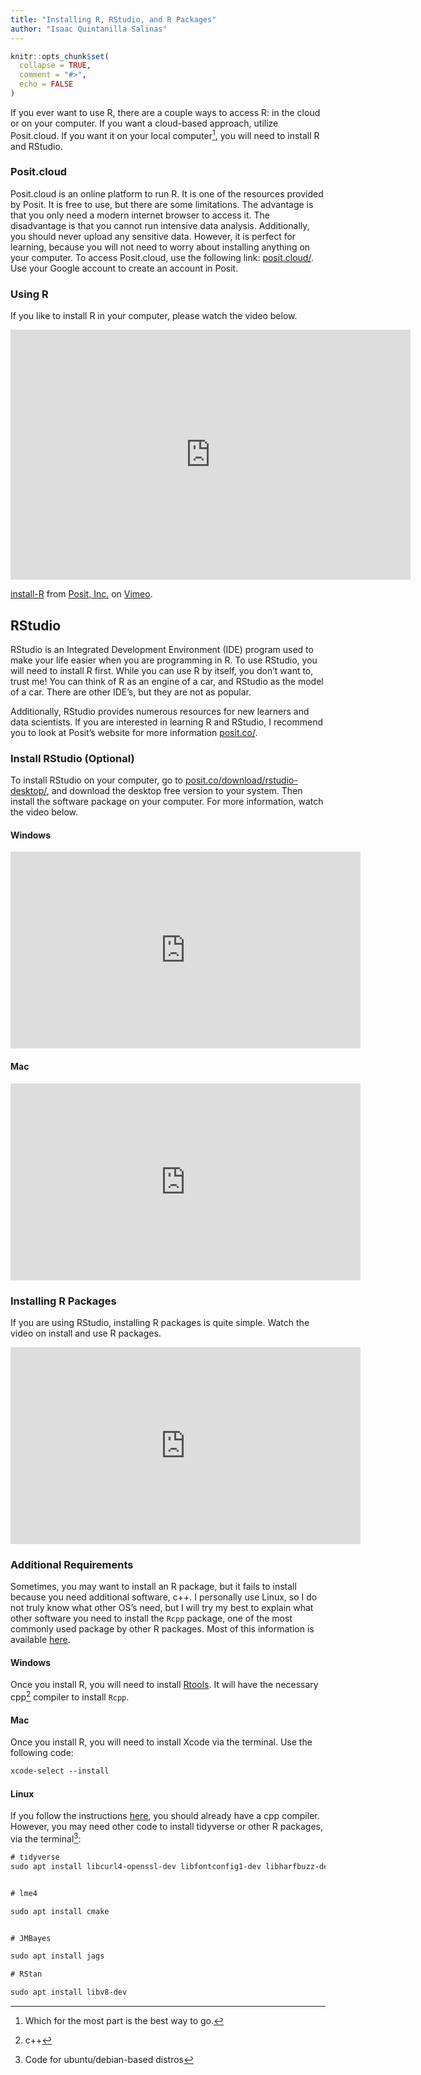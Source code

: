 ```yaml
---
title: "Installing R, RStudio, and R Packages"
author: "Isaac Quintanilla Salinas"
---
```


```r
knitr::opts_chunk$set(
  collapse = TRUE,
  comment = "#>",
  echo = FALSE
)
```

If you ever want to use R, there are a couple ways to access R: in the cloud or on your computer. If you want a cloud-based approach, utilize Posit.cloud. If you want it on your local computer[^1], you will need to install R and RStudio.

[^1]: Which for the most part is the best way to go.

### Posit.cloud

Posit.cloud is an online platform to run R. It is one of the resources provided by Posit. It is free to use, but there are some limitations. The advantage is that you only need a modern internet browser to access it. The disadvantage is that you cannot run intensive data analysis. Additionally, you should never upload any sensitive data. However, it is perfect for learning, because you will not need to worry about installing anything on your computer. To access Posit.cloud, use the following link: [posit.cloud/](https://posit.cloud/). Use your Google account to create an account in Posit.

### Using R

If you like to install R in your computer, please watch the video below.

```{=html}
<iframe src="https://player.vimeo.com/video/203516510?h=9ef4d70382&amp;color=428bca" width="640" height="400" frameborder="0" allow="autoplay; fullscreen; picture-in-picture" allowfullscreen>
</iframe>
<p><a href="https://vimeo.com/203516510">install-R</a> from <a href="https://vimeo.com/rstudioinc">Posit, Inc.</a> on <a href="https://vimeo.com">Vimeo</a>.</p>
```
## RStudio

RStudio is an Integrated Development Environment (IDE) program used to make your life easier when you are programming in R. To use RStudio, you will need to install R first. While you can use R by itself, you don't want to, trust me! You can think of R as an engine of a car, and RStudio as the model of a car. There are other IDE's, but they are not as popular.

Additionally, RStudio provides numerous resources for new learners and data scientists. If you are interested in learning R and RStudio, I recommend you to look at Posit's website for more information [posit.co/](https://posit.co/).

### Install RStudio (Optional)

To install RStudio on your computer, go to [posit.co/download/rstudio-desktop/](https://posit.co/download/rstudio-desktop/), and download the desktop free version to your system. Then install the software package on your computer. For more information, watch the video below.

#### Windows

```{=html}
<iframe width="560" height="315" src="https://www.youtube.com/embed/YrEe2TLr3MI" title="YouTube video player" frameborder="0" allow="accelerometer; autoplay; clipboard-write; encrypted-media; gyroscope; picture-in-picture; web-share" allowfullscreen></iframe>
```
#### Mac

```{=html}
<iframe width="560" height="315" src="https://www.youtube.com/embed/n8kP7c_QbLA" title="YouTube video player" frameborder="0" allow="accelerometer; autoplay; clipboard-write; encrypted-media; gyroscope; picture-in-picture; web-share" allowfullscreen></iframe>
```
### Installing R Packages

If you are using RStudio, installing R packages is quite simple. Watch the video on install and use R packages.

```{=html}
<iframe width="560" height="315" src="https://www.youtube.com/embed/2nfWaMsD1fw" title="YouTube video player" frameborder="0" allow="accelerometer; autoplay; clipboard-write; encrypted-media; gyroscope; picture-in-picture; web-share" allowfullscreen></iframe>
```
### Additional Requirements

Sometimes, you may want to install an R package, but it fails to install because you need additional software, c++. I personally use Linux, so I do not truly know what other OS's need, but I will try my best to explain what other software you need to install the `Rcpp` package, one of the most commonly used package by other R packages. Most of this information is available [here](https://teuder.github.io/rcpp4everyone_en/020_install.html).

#### Windows

Once you install R, you will need to install [Rtools](https://cran.r-project.org/bin/windows/Rtools/). It will have the necessary cpp[^2] compiler to install `Rcpp`.

[^2]: c++

#### Mac

Once you install R, you will need to install Xcode via the terminal. Use the following code:

``` default
xcode-select --install
```

#### Linux

If you follow the instructions [here](https://cran.r-project.org/), you should already have a cpp compiler. However, you may need other code to install tidyverse or other R packages, via the terminal[^3]:

[^3]: Code for ubuntu/debian-based distros

``` default
# tidyverse
sudo apt install libcurl4-openssl-dev libfontconfig1-dev libharfbuzz-dev libfribidi-dev libfreetype6-dev libpng-dev libtiff5-dev libjpeg-dev


# lme4

sudo apt install cmake


# JMBayes

sudo apt install jags

# RStan

sudo apt install libv8-dev 
```
